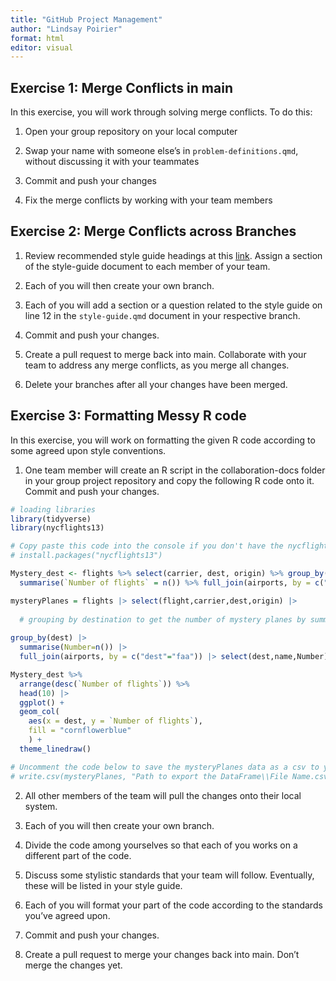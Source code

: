 ```yaml
---
title: "GitHub Project Management"
author: "Lindsay Poirier"
format: html
editor: visual
---
```


## Exercise 1: Merge Conflicts in main

In this exercise, you will work through solving merge conflicts. To do this:

1.  Open your group repository on your local computer

2. Swap your name with someone else's in `problem-definitions.qmd`, without discussing it with your teammates

3. Commit and push your changes

4. Fix the merge conflicts by working with your team members

## Exercise 2: Merge Conflicts across Branches

1. Review recommended style guide headings at this [link](https://smithsds-410-capstone.github.io/public-website-spring-23/style-guides.html). Assign a section of the style-guide document to each member of your team.

2. Each of you will then create your own branch.

3. Each of you will add a section or a question related to the style guide on line 12 in the `style-guide.qmd` document in your respective branch.

4. Commit and push your changes.

5. Create a pull request to merge back into main. Collaborate with your team to address any merge conflicts, as you merge all changes.

6. Delete your branches after all your changes have been merged.

## Exercise 3: Formatting Messy R code

In this exercise, you will work on formatting the given R code according to some agreed upon style conventions.

1. One team member will create an R script in the collaboration-docs folder in your group project repository and copy the following R code onto it. Commit and push your changes. 

```r
# loading libraries
library(tidyverse)
library(nycflights13) 

# Copy paste this code into the console if you don't have the nycflights13 package
# install.packages("nycflights13")

Mystery_dest <- flights %>% select(carrier, dest, origin) %>% group_by(dest) %>%
  summarise(`Number of flights` = n()) %>% full_join(airports, by = c("dest" = "faa")) %>% select(dest, name, `Number of flights`)

mysteryPlanes = flights |> select(flight,carrier,dest,origin) |>
  
  # grouping by destination to get the number of mystery planes by summarizing and joining to the airports data on the dest and faa variables
  
group_by(dest) |>
  summarise(Number=n()) |> 
  full_join(airports, by = c("dest"="faa")) |> select(dest,name,Number)

Mystery_dest %>% 
  arrange(desc(`Number of flights`)) %>% 
  head(10) |> 
  ggplot() +
  geom_col(
    aes(x = dest, y = `Number of flights`), 
    fill = "cornflowerblue"
    ) +
  theme_linedraw()

# Uncomment the code below to save the mysteryPlanes data as a csv to your repository
# write.csv(mysteryPlanes, "Path to export the DataFrame\\File Name.csv", row.names=FALSE)
```

2. All other members of the team will pull the changes onto their local system.

3. Each of you will then create your own branch.

4. Divide the code among yourselves so that each of you works on a different part of the code.

5. Discuss some stylistic standards that your team will follow. Eventually, these will be listed in your style guide. 

6. Each of you will format your part of the code according to the standards you've agreed upon.

7. Commit and push your changes.

8. Create a pull request to merge your changes back into main. Don't merge the changes yet.







